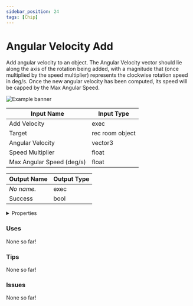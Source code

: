 ```yaml
---
sidebar_position: 24
tags: [Chip]
---
```


# Angular Velocity Add

Add angular velocity to an object. The Angular Velocity vector should lie along the axis of the rotation being added, with a magnitude that (once multiplied by the speed multiplier) represents the clockwise rotation speed in deg/s. Once the new angular velocity has been computed, its speed will be capped by the Max Angular Speed.



![Example banner](./assets/956ccd66-4406-42a3-b08c-78d3efdd5fec.svg)

| Input Name | Input Type |
|-----------|-----------|
| Add Velocity | exec |
| Target | rec room object |
| Angular Velocity | vector3 |
| Speed Multiplier | float |
| Max Angular Speed (deg/s) | float |

| Output Name | Output Type |
|-----------|-----------|
| *No name.* | exec |
| Success | bool |


<details>
  <summary>Properties</summary>
  <div>
    <div>
    <table>
      <thead>
        <tr>
          <th>Is beta required?</th>
          <th>❌</th>
        </tr>
        <tr>
          <th>Is this chip a trolling risk?</th>
          <th>❌</th>
        </tr>
        <tr>
          <th>Chip UUPD</th>
          <th>._uuid</th>
        </tr>
      </thead>
    </table>
    </div>
  </div>
</details>

### Uses

None so far!

### Tips

None so far!

### Issues

None so far!